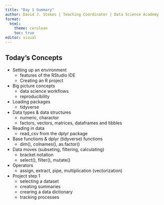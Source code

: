```yaml
---
title: "Day 1 Summary"
author: David J. Stokes | Teaching Coordinator | Data Science Academy
format: 
  html:
    theme: cerulean
    toc: true
editor: visual
---
```


## Today's Concepts

-   Setting up an environment
    -   features of the RStudio IDE
    -   Creating an R project
-   Big picture concepts
    -   data science workflows
    -   reproducibility
-   Loading packages
    -   tidyverse
-   Data types & data structures
    -   numeric, charactor
    -   factors, vectors, matrices, dataframes and tibbles
-   Reading in data
    -   read_csv from the dplyr package
-   Base functions & dplyr (tidyverse) functions
    -   dim(), colnames(), as.factor()
-   Data moves (subseting, filtering, calculating)
    -   bracket notation
    -   select(), filter(), mutate()
-   Operators
    -   assign, extract, pipe, multiplication (vectorization)
-   Project step 1
    -   selecting a dataset
    -   creating summaries
    -   crearing a data dictionary
    -   tracking processes
